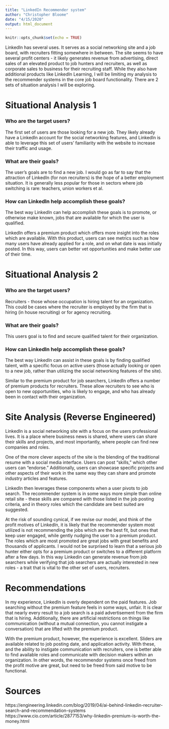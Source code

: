 ---
title: "LinkedIn Recommender system"
author: "Christopher Bloome"
date: "4/15/2020"
output: html_document
---

```{r setup, include=FALSE}
knitr::opts_chunk$set(echo = TRUE)
```

LinkedIn has several uses. It serves as a social networking site and a job board, with recruiters fitting somewhere in between. The site seems to have several profit centers - it likely generates revenue from advertising, direct sales of an elevated product to job hunters and recruiters, as well as corporate sales to business for their recruiting staff. While they also have additional products like LinkedIn Learning, I will be limiting my analysis to the recommender systems in the core job board functionality. There are 2 sets of situation analysis I will be exploring.  


# Situational Analysis 1 
### Who are the target users? 
The first set of users are those looking for a new job. They likely already have a LinkedIn account for the social networking features, and LinkedIn is able to leverage this set of users' familiarity with the website to increase their traffic and usage. 

### What are their goals? 
The user's goals are to find a new job. I would go as far to say that the attraction of LinkedIn (for non recruiters) is the hope of a better employment situation. It is generally less popular for those in sectors where job switching is rare: teachers, union workers et al. 

### How can LinkedIn help accomplish these goals? 
The best way LinkedIn can help accomplish these goals is to promote, or otherwise make known, jobs that are available for which the user is qualified. 

LinkedIn offers a premium product which offers more insight into the roles which are available. With this product, users can see metrics such as how many users have already applied for a role, and on what date is was initially posted. In this way, users can better vet opportunities and make better use of their time. 

# Situational Analysis 2
### Who are the target users? 
Recruiters - those whose occupation is hiring talent for an organization. This could be cases where the recruiter is employed by the firm that is hiring (in house recruiting) or for agency recruiting. 

### What are their goals? 
This users goal is to find and secure qualified talent for their organization. 

### How can LinkedIn help accomplish these goals? 
The best way LinkedIn can assist in these goals is by finding qualified talent, with a specific focus on active users (those actually looking or open to a new job, rather than utilizing the social networking features of the site). 

Similar to the premium product for job searchers, LinkedIn offers a number of premium products for recruiters. These allow recruiters to see who is open to new opportunities, who is likely to engage, and who has already been in contact with their organization. 

# Site Analysis (Reverse Engineered)

LinkedIn is a social networking site with a focus on the users professional lives. It is a place where business news is shared, where users can share their skills and projects, and most importantly, where people can find new companies and roles. 

One of the more clever aspects of the site is the blending of the traditional resume with a social media interface. Users can post "skills," which other users can "endorse." Additionally, users can showcase specific projects and other aspects of their work in the same way they can share and promote industry articles and features. 

LinkedIn then leverages these components when a user pivots to job search. The recommender system is in some ways more simple than online retail site - these skills are compared with those listed in the job posting criteria, and in theory roles which the candidate are best suited are suggested. 

At the risk of sounding cynical, if we revise our model, and think of the profit motives of LinkedIn, it is likely that the recommender system most utilized is not recommending the jobs which are the best fit, but ones that keep user engaged, while gently nudging the user to a premium product. The roles which are most promoted are great jobs with great benefits and thousands of applicants. I would not be surprised to learn that a serious job hunter either opts for a premium product or switches to a different platform after a few days. In this way Linkedin can generate revenue from job searchers while verifying that job searchers are actually interested in new roles - a trait that is vital to the other set of users, recruiters. 

# Recommendations 

In my experience, LinkedIn is overly dependent on the paid features. Job searching without the premium feature feels in some ways, unfair. It is clear that nearly every result to a job search is a paid advertisement from the firm that is hiring. Additionally, there are artificial restrictions on things like communication (without a mutual connection, you cannot instigate a conversation) that are lifted with the premium product. 

With the premium product, however, the experience is excellent. Sliders are available related to job posting date, and application activity. With these, and the ability to instigate communication with recruiters, one is better able to find available roles and communicate with decision makers within an organization. In other words, the recommendor systems once freed from the profit motive are great, but need to be freed from said motive to be functional. 

# Sources 

https://engineering.linkedin.com/blog/2019/04/ai-behind-linkedin-recruiter-search-and-recommendation-systems
https://www.cio.com/article/2877153/why-linkedin-premium-is-worth-the-money.html



